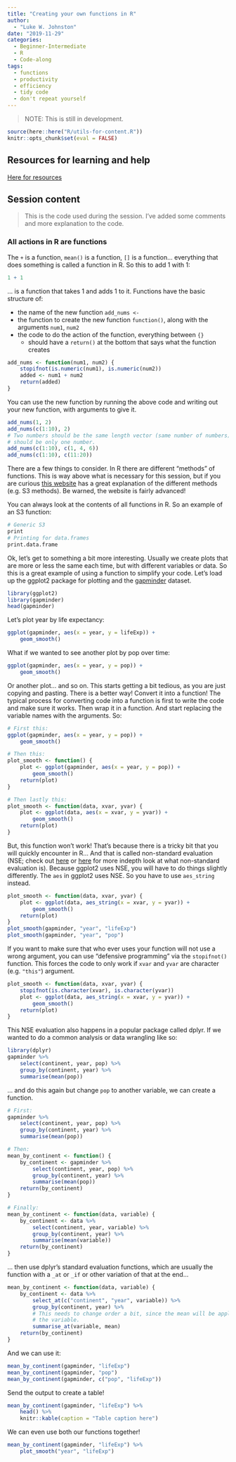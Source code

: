 ```yaml
---
title: "Creating your own functions in R"
author:
  - "Luke W. Johnston"
date: "2019-11-29"
categories:
  - Beginner-Intermediate
  - R
  - Code-along
tags:
  - functions
  - productivity
  - efficiency
  - tidy code
  - don't repeat yourself
---
```


> NOTE: This is still in development.

```r
source(here::here("R/utils-for-content.R"))
knitr::opts_chunk$set(eval = FALSE)
```

## Resources for learning and help

[Here for resources](/more-info/#resources)


## Session content

> This is the code used during the session. I've added some comments and more 
explanation to the code.

### All actions in R are functions

The `+` is a function, `mean()` is a function, `[]` is a function... everything 
that does something is called a function in R. So this to add 1 with 1:

```r
1 + 1
```

... is a function that takes 1 and adds 1 to it. Functions have the basic 
structure of:

- the name of the new function `add_nums <-`
- the function to create the new function `function()`, along with the arguments
`num1`, `num2`
- the code to do the action of the function, everything between `{}`
    - should have a `return()` at the bottom that says what the function creates

```r
add_nums <- function(num1, num2) {
    stopifnot(is.numeric(num1), is.numeric(num2))
    added <- num1 + num2
    return(added)
}
```

You can use the new function by running the above code and writing out your new 
function, with arguments to give it.

```r
add_nums(1, 2)
add_nums(c(1:10), 2)
# Two numbers should be the same length vector (same number of numbers) or one
# should be only one number.
add_nums(c(1:10), c(1, 4, 6))
add_nums(c(1:10), c(11:20))
```

There are a few things to consider. In R there are different "methods" of functions.
This is way above what is necessary for this session, but if you are curious
[this website](http://adv-r.had.co.nz/S3.html) has a great explanation of the
different methods (e.g. S3 methods). Be warned, the website is fairly advanced!

You can always look at the contents of all functions in R. So an example of an
S3 function:

```r
# Generic S3
print
# Printing for data.frames
print.data.frame
```

Ok, let's get to something a bit more interesting. Usually we create plots that
are more or less the same each time, but with different variables or data.
So this is a great example of using a function to simplify your code. Let's load
up the ggplot2 package for plotting and the
[gapminder](https://github.com/jennybc/gapminder) dataset.

```r
library(ggplot2)
library(gapminder)
head(gapminder)
```

Let's plot year by life expectancy:

```r
ggplot(gapminder, aes(x = year, y = lifeExp)) +
    geom_smooth()
```

What if we wanted to see another plot by pop over time:

```r
ggplot(gapminder, aes(x = year, y = pop)) +
    geom_smooth()
```

Or another plot... and so on. This starts getting a bit tedious, as you are just
copying and pasting. There is a better way! Convert it into a function! The
typical process for converting code into a function is first to write the code
and make sure it works. Then wrap it in a function. And start replacing the
variable names with the arguments. So:

```r
# First this:
ggplot(gapminder, aes(x = year, y = pop)) +
    geom_smooth()

# Then this:
plot_smooth <- function() {
    plot <- ggplot(gapminder, aes(x = year, y = pop)) +
        geom_smooth()
    return(plot)
}

# Then lastly this:
plot_smooth <- function(data, xvar, yvar) {
    plot <- ggplot(data, aes(x = xvar, y = yvar)) +
        geom_smooth()
    return(plot)
}
```

But, this function won't work! That's because there is a tricky bit that you
will quickly encounter in R... And that is called non-standard evaluation (NSE; check
out [here](https://cran.r-project.org/web/packages/lazyeval/vignettes/lazyeval.html)
or [here](https://dplyr.tidyverse.org/articles/programming.html) for more indepth
look at what non-standard evaluation is). Because ggplot2 uses NSE, you will
have to do things slightly differently. The `aes` in ggplot2 uses NSE. So you have 
to use `aes_string` instead.

```r
plot_smooth <- function(data, xvar, yvar) {
    plot <- ggplot(data, aes_string(x = xvar, y = yvar)) +
        geom_smooth()
    return(plot)
}
plot_smooth(gapminder, "year", "lifeExp")
plot_smooth(gapminder, "year", "pop")
```

If you want to make sure that who ever uses your function will not use a wrong 
argument, you can use "defensive programming" via the `stopifnot()` function.
This forces the code to only work if `xvar` and `yvar` are character (e.g. `"this"`)
argument.

```r
plot_smooth <- function(data, xvar, yvar) {
    stopifnot(is.character(xvar), is.character(yvar))
    plot <- ggplot(data, aes_string(x = xvar, y = yvar)) +
        geom_smooth()
    return(plot)
}
```

This NSE evaluation also happens in a popular package called dplyr. If we wanted
to do a common analysis or data wrangling like so:

```r
library(dplyr)
gapminder %>% 
    select(continent, year, pop) %>% 
    group_by(continent, year) %>% 
    summarise(mean(pop))
```

... and do this again but change `pop` to another variable, we can create a function.

```r
# First:
gapminder %>% 
    select(continent, year, pop) %>% 
    group_by(continent, year) %>% 
    summarise(mean(pop))

# Then:
mean_by_continent <- function() {
    by_continent <- gapminder %>%
        select(continent, year, pop) %>%
        group_by(continent, year) %>%
        summarise(mean(pop))
    return(by_continent)
}

# Finally:
mean_by_continent <- function(data, variable) {
    by_continent <- data %>%
        select(continent, year, variable) %>%
        group_by(continent, year) %>%
        summarise(mean(variable))
    return(by_continent)
}
```

... then use dplyr's standard evaluation functions, which are usually the function
with a `_at` or `_if` or other variation of that at the end...

```r
mean_by_continent <- function(data, variable) {
    by_continent <- data %>%
        select_at(c("continent", "year", variable)) %>%
        group_by(continent, year) %>%
        # This needs to change order a bit, since the mean will be applied to
        # the variable.
        summarise_at(variable, mean)
    return(by_continent)
}
```

And we can use it:

```r
mean_by_continent(gapminder, "lifeExp")
mean_by_continent(gapminder, "pop")
mean_by_continent(gapminder, c("pop", "lifeExp"))
```

Send the output to create a table!

```r
mean_by_continent(gapminder, "lifeExp") %>% 
    head() %>% 
    knitr::kable(caption = "Table caption here")
```

We can even use both our functions together!

```r
mean_by_continent(gapminder, "lifeExp") %>% 
    plot_smooth("year", "lifeExp")
```

